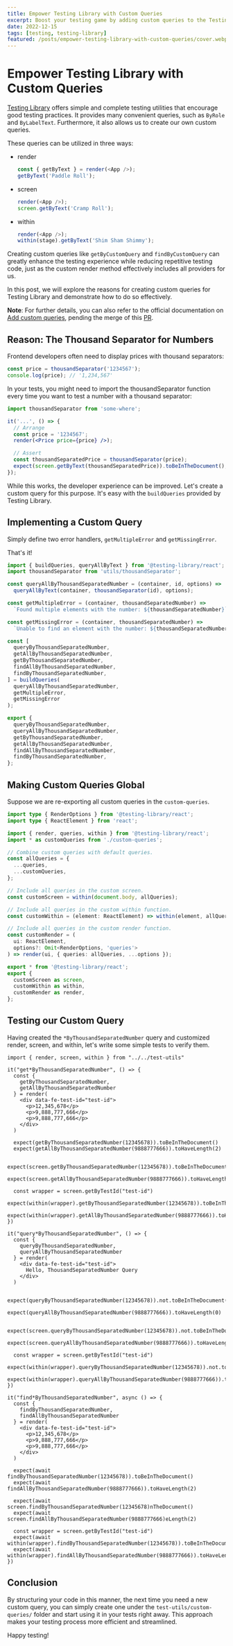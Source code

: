 ```yaml
---
title: Empower Testing Library with Custom Queries
excerpt: Boost your testing game by adding custom queries to the Testing Library. Find out why you should create them and follow this easy guide to make your testing process smoother and more efficient. Happy testing!
date: 2022-12-15
tags: [testing, testing-library]
featured: /posts/empower-testing-library-with-custom-queries/cover.webp
---
```


# Empower Testing Library with Custom Queries

[Testing Library](https://testing-library.com/) offers simple and complete testing utilities that encourage good testing practices. It provides many convenient queries, such as `ByRole` and `ByLabelText`. Furthermore, it also allows us to create our own custom queries.

These queries can be utilized in three ways:

- render

  ```js
  const { getByText } = render(<App />);
  getByText('Paddle Roll');
  ```

- screen

  ```js
  render(<App />);
  screen.getByText('Cramp Roll');
  ```

- within

  ```js
  render(<App />);
  within(stage).getByText('Shim Sham Shimmy');
  ```

Creating custom queries like `getByCustomQuery` and `findByCustomQuery` can greatly enhance the testing experience while reducing repetitive testing code, just as the custom render method effectively includes all providers for us.

In this post, we will explore the reasons for creating custom queries for Testing Library and demonstrate how to do so effectively.

**Note**: For further details, you can also refer to the official documentation on [Add custom queries](https://testing-library.com/docs/react-testing-library/setup/#add-custom-queries), pending the merge of this [PR](https://github.com/testing-library/testing-library-docs/pull/1191/files).

## Reason: The Thousand Separator for Numbers

Frontend developers often need to display prices with thousand separators:

```js
const price = thousandSeparator('1234567');
console.log(price); // '1,234,567'
```

In your tests, you might need to import the thousandSeparator function every time you want to test a number with a thousand separator:

```jsx
import thousandSeparator from 'some-where';

it('...', () => {
  // Arrange
  const price = '1234567';
  render(<Price price={price} />);

  // Assert
  const thousandSeparatedPrice = thousandSeparator(price);
  expect(screen.getByText(thousandSeparatedPrice)).toBeInTheDocument();
});
```

While this works, the developer experience can be improved. Let's create a custom query for this purpose. It's easy with the `buildQueries` provided by Testing Library.

## Implementing a Custom Query

Simply define two error handlers, `getMultipleError` and `getMissingError`.

That's it!

```js {25-32} /thousandSeparator/#a /buildQueries/#b title="test-utils/custom-queries/byThousandSeparatedNumber.js"
import { buildQueries, queryAllByText } from '@testing-library/react';
import thousandSeparator from 'utils/thousandSeparator';

const queryAllByThousandSeparatedNumber = (container, id, options) =>
  queryAllByText(container, thousandSeparator(id), options);

const getMultipleError = (container, thousandSeparatedNumber) =>
  `Found multiple elements with the number: ${thousandSeparatedNumber}`;

const getMissingError = (container, thousandSeparatedNumber) =>
  `Unable to find an element with the number: ${thousandSeparatedNumber}`;

const [
  queryByThousandSeparatedNumber,
  getAllByThousandSeparatedNumber,
  getByThousandSeparatedNumber,
  findAllByThousandSeparatedNumber,
  findByThousandSeparatedNumber,
] = buildQueries(
  queryAllByThousandSeparatedNumber,
  getMultipleError,
  getMissingError
);

export {
  queryByThousandSeparatedNumber,
  queryAllByThousandSeparatedNumber,
  getByThousandSeparatedNumber,
  getAllByThousandSeparatedNumber,
  findAllByThousandSeparatedNumber,
  findByThousandSeparatedNumber,
};
```

## Making Custom Queries Global

Suppose we are re-exporting all custom queries in the `custom-queries`.

```ts {25-30} /allQueries/#a /customQueries/#b title="test-utils/index.ts"
import type { RenderOptions } from '@testing-library/react';
import type { ReactElement } from 'react';

import { render, queries, within } from '@testing-library/react';
import * as customQueries from './custom-queries';

// Combine custom queries with default queries.
const allQueries = {
  ...queries,
  ...customQueries,
};

// Include all queries in the custom screen.
const customScreen = within(document.body, allQueries);

// Include all queries in the custom within function.
const customWithin = (element: ReactElement) => within(element, allQueries);

// Include all queries in the custom render function.
const customRender = (
  ui: ReactElement,
  options?: Omit<RenderOptions, 'queries'>
) => render(ui, { queries: allQueries, ...options });

export * from '@testing-library/react';
export {
  customScreen as screen,
  customWithin as within,
  customRender as render,
};
```

## Testing our Custom Query

Having created the `*ByThousandSeparatedNumber` query and customized render, screen, and within, let's write some simple tests to verify them.

```tsx /getByThousandSeparatedNumber(12345678)/#a /getAllByThousandSeparatedNumber(9888777666)/#a /queryByThousandSeparatedNumber(12345678)/#a /queryAllByThousandSeparatedNumber(9888777666)/#a /findByThousandSeparatedNumber(12345678)/#a /findAllByThousandSeparatedNumber(9888777666)/#a title="test-utils/custom-queries/__tests__/byThousandSeparatedNumber.test.js"
import { render, screen, within } from "../../test-utils"

it("get*ByThousandSeparatedNumber", () => {
  const {
    getByThousandSeparatedNumber,
    getAllByThousandSeparatedNumber
  } = render(
    <div data-fe-test-id="test-id">
      <p>12,345,678</p>
      <p>9,888,777,666</p>
      <p>9,888,777,666</p>
    </div>
  )

  expect(getByThousandSeparatedNumber(12345678)).toBeInTheDocument()
  expect(getAllByThousandSeparatedNumber(9888777666)).toHaveLength(2)

  expect(screen.getByThousandSeparatedNumber(12345678)).toBeInTheDocument()
  expect(screen.getAllByThousandSeparatedNumber(9888777666)).toHaveLength(2)

  const wrapper = screen.getByTestId("test-id")
  expect(within(wrapper).getByThousandSeparatedNumber(12345678)).toBeInTheDocument()
  expect(within(wrapper).getAllByThousandSeparatedNumber(9888777666)).toHaveLength(2)
})

it("query*ByThousandSeparatedNumber", () => {
  const {
    queryByThousandSeparatedNumber,
    queryAllByThousandSeparatedNumber
  } = render(
    <div data-fe-test-id="test-id">
      Hello, ThousandSeparatedNumber Query
    </div>
  )

  expect(queryByThousandSeparatedNumber(12345678)).not.toBeInTheDocument()
  expect(queryAllByThousandSeparatedNumber(9888777666)).toHaveLength(0)

  expect(screen.queryByThousandSeparatedNumber(12345678)).not.toBeInTheDocument()
  expect(screen.queryAllByThousandSeparatedNumber(9888777666)).toHaveLength(0)

  const wrapper = screen.getByTestId("test-id")
  expect(within(wrapper).queryByThousandSeparatedNumber(12345678)).not.toBeInTheDocument()
  expect(within(wrapper).queryAllByThousandSeparatedNumber(9888777666)).toHaveLength(0)
})

it("find*ByThousandSeparatedNumber", async () => {
  const {
    findByThousandSeparatedNumber,
    findAllByThousandSeparatedNumber
  } = render(
    <div data-fe-test-id="test-id">
      <p>12,345,678</p>
      <p>9,888,777,666</p>
      <p>9,888,777,666</p>
    </div>
  )

  expect(await findByThousandSeparatedNumber(12345678)).toBeInTheDocument()
  expect(await findAllByThousandSeparatedNumber(9888777666)).toHaveLength(2)

  expect(await screen.findByThousandSeparatedNumber(12345678)nTheDocument()
  expect(await screen.findAllByThousandSeparatedNumber(9888777666)eLength(2)

  const wrapper = screen.getByTestId("test-id")
  expect(await within(wrapper).findByThousandSeparatedNumber(12345678)).toBeInTheDocument()
  expect(await within(wrapper).findAllByThousandSeparatedNumber(9888777666)).toHaveLength(2)
})
```

## Conclusion

By structuring your code in this manner, the next time you need a new custom query, you can simply create one under the `test-utils/custom-queries/` folder and start using it in your tests right away. This approach makes your testing process more efficient and streamlined.

Happy testing!
